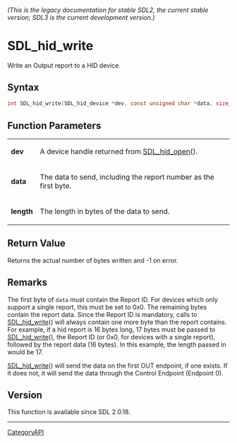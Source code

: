 ====== (This is the legacy documentation for stable SDL2, the current stable version; SDL3 is the current development version.) ======
= SDL_hid_write =

Write an Output report to a HID device.

== Syntax ==

<syntaxhighlight lang='c'>
int SDL_hid_write(SDL_hid_device *dev, const unsigned char *data, size_t length);
</syntaxhighlight>

== Function Parameters ==

{|
|'''dev'''
|A device handle returned from [[SDL_hid_open]]().
|-
|'''data'''
|The data to send, including the report number as the first byte.
|-
|'''length'''
|The length in bytes of the data to send.
|}

== Return Value ==

Returns the actual number of bytes written and -1 on error.

== Remarks ==

The first byte of <code>data</code> must contain the Report ID. For devices
which only support a single report, this must be set to 0x0. The remaining
bytes contain the report data. Since the Report ID is mandatory, calls to
[[SDL_hid_write]]() will always contain one more byte than the report
contains. For example, if a hid report is 16 bytes long, 17 bytes must be
passed to [[SDL_hid_write]](), the Report ID (or 0x0, for devices with a
single report), followed by the report data (16 bytes). In this example,
the length passed in would be 17.

[[SDL_hid_write]]() will send the data on the first OUT endpoint, if one
exists. If it does not, it will send the data through the Control Endpoint
(Endpoint 0).

== Version ==

This function is available since SDL 2.0.18.

----
[[CategoryAPI]]



